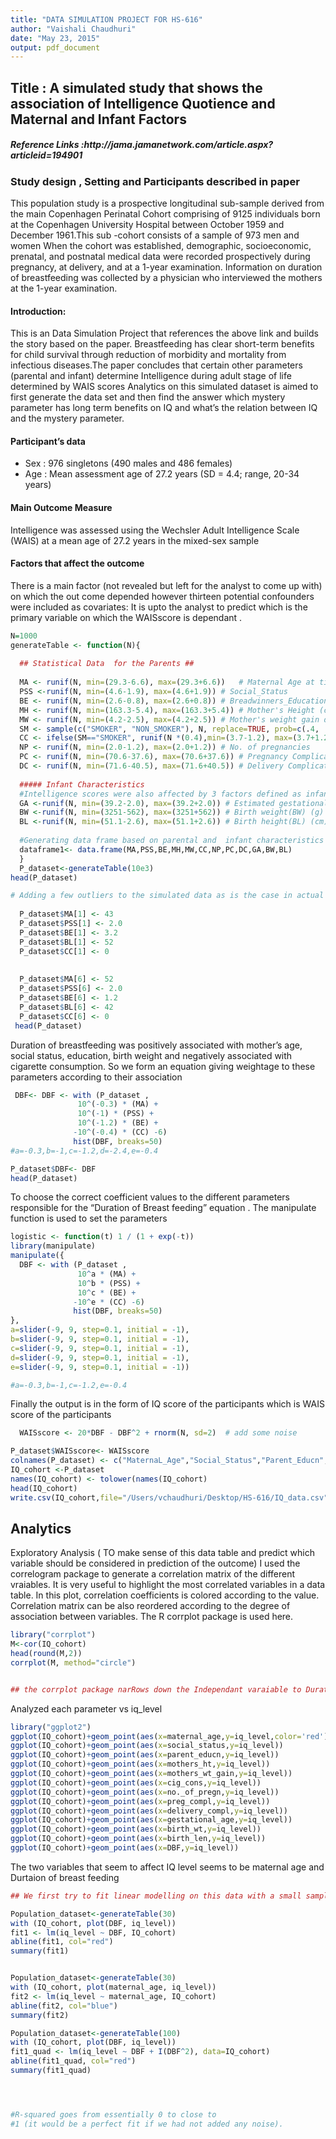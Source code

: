 ```yaml
---
title: "DATA SIMULATION PROJECT FOR HS-616"
author: "Vaishali Chaudhuri"
date: "May 23, 2015"
output: pdf_document
---
```


## Title : A simulated study that shows the association of Intelligence Quotience and Maternal and Infant Factors

##### Reference Links :http://jama.jamanetwork.com/article.aspx?articleid=194901

### Study design , Setting and Participants described in paper
This population study is a prospective longitudinal sub-sample  derived from the main  Copenhagen Perinatal Cohort comprising of  9125 individuals born at the Copenhagen University Hospital between October 1959 and December 1961.This sub -cohort consists of  a sample of 973 men and women   When the cohort was established, demographic, socioeconomic, prenatal, and postnatal medical data were recorded prospectively during pregnancy, at delivery, and at a 1-year examination. Information on duration of breastfeeding was collected by a physician who interviewed the mothers at the 1-year examination.   
                 
#### Introduction:

This is an Data Simulation Project that references the  above link and builds the story based on the paper. 
Breastfeeding has clear short-term benefits for child survival through reduction of morbidity and mortality from infectious diseases.The paper concludes that certain other parameters (parental and infant) determine Intelligence during adult stage of life  determined by WAIS scores
Analytics on this simulated dataset is aimed to first generate the data set and then find the answer which mystery parameter has long term benefits on IQ and what's the relation between IQ and the mystery parameter. 

#### Participant's data
* Sex : 976 singletons (490 males and 486 females)
* Age : Mean assessment age of 27.2 years (SD = 4.4; range, 20-34 years)

#### Main Outcome Measure
Intelligence was assessed using the Wechsler Adult Intelligence Scale (WAIS) at a mean age of 27.2 years in the mixed-sex sample

#### Factors that affect the outcome
There is a main factor (not revealed but left for the analyst to come up with) on which the out come depended however thirteen potential confounders were included as covariates: It is upto the analyst to predict which is the primary variable on which the WAISscore is dependant .

```r
N=1000
generateTable <- function(N){ 
  
  ## Statistical Data  for the Parents ##
  
  MA <- runif(N, min=(29.3-6.6), max=(29.3+6.6))   # Maternal Age at time of pregnancy
  PSS <-runif(N, min=(4.6-1.9), max=(4.6+1.9)) # Social_Status
  BE <- runif(N, min=(2.6-0.8), max=(2.6+0.8)) # Breadwinners_Education
  MH <- runif(N, min=(163.3-5.4), max=(163.3+5.4)) # Mother's Height (cm)
  MW <- runif(N, min=(4.2-2.5), max=(4.2+2.5)) # Mother's weight gain during pregnancy (kg)
  SM <- sample(c("SMOKER", "NON_SMOKER"), N, replace=TRUE, prob=c(.4, .6))#smokers & nonsmokers
  CC <- ifelse(SM=="SMOKER", runif(N *(0.4),min=(3.7-1.2), max=(3.7+1.2)),0)
  NP <- runif(N, min=(2.0-1.2), max=(2.0+1.2)) # No. of pregnancies
  PC <- runif(N, min=(70.6-37.6), max=(70.6+37.6)) # Pregnancy Complications
  DC <- runif(N, min=(71.6-40.5), max=(71.6+40.5)) # Delivery Complications
  
  ##### Infant Characteristics
  #Intelligence scores were also affected by 3 factors defined as infant characteristics   at the    time of birth
  GA <-runif(N, min=(39.2-2.0), max=(39.2+2.0)) # Estimated gestational age(GA) (wk)
  BW <-runif(N, min=(3251-562), max=(3251+562)) # Birth weight(BW) (g)
  BL <-runif(N, min=(51.1-2.6), max=(51.1+2.6)) # Birth height(BL) (cm)
  
  #Generating data frame based on parental and  infant characteristics
  dataframe1<- data.frame(MA,PSS,BE,MH,MW,CC,NP,PC,DC,GA,BW,BL)
  }
  P_dataset<-generateTable(10e3)
head(P_dataset)
```

```r

# Adding a few outliers to the simulated data as is the case in actual world 
  
  P_dataset$MA[1] <- 43
  P_dataset$PSS[1] <- 2.0
  P_dataset$BE[1] <- 3.2
  P_dataset$BL[1] <- 52
  P_dataset$CC[1] <- 0
  
  
  P_dataset$MA[6] <- 52
  P_dataset$PSS[6] <- 2.0
  P_dataset$BE[6] <- 1.2
  P_dataset$BL[6] <- 42
  P_dataset$CC[6] <- 0
 head(P_dataset)
```

Duration of breastfeeding was positively associated with mother's age, social status, education, birth weight and negatively associated with  cigarette consumption. So we form an equation giving weightage to these parameters according to their association


```r
 
  
 DBF<- DBF <- with (P_dataset ,  
               10^(-0.3) * (MA) + 
               10^(-1) * (PSS) +
               10^(-1.2) * (BE) +
              -10^(-0.4) * (CC) -6)
              hist(DBF, breaks=50)
#a=-0.3,b=-1,c=-1.2,d=-2.4,e=-0.4

P_dataset$DBF<- DBF
head(P_dataset)

```

To choose the correct coefficient values to the different parameters responsible for the "Duration of Breast feeding"  equation . The manipulate function is used to set the parameters

```r
logistic <- function(t) 1 / (1 + exp(-t))
library(manipulate)
manipulate({
  DBF <- with (P_dataset ,  
               10^a * (MA) + 
               10^b * (PSS) +
               10^c * (BE) +
              -10^e * (CC) -6)
              hist(DBF, breaks=50)
}, 
a=slider(-9, 9, step=0.1, initial = -1), 
b=slider(-9, 9, step=0.1, initial = -1), 
c=slider(-9, 9, step=0.1, initial = -1),
d=slider(-9, 9, step=0.1, initial = -1),
e=slider(-9, 9, step=0.1, initial = -1))

#a=-0.3,b=-1,c=-1.2,e=-0.4
```

Finally the output is in the form of IQ score of the participants which is WAIS score of the participants


```r

  WAISscore <- 20*DBF - DBF^2 + rnorm(N, sd=2)  # add some noise

P_dataset$WAISscore<- WAISscore
colnames(P_dataset) <- c("MaternaL_Age","Social_Status","Parent_Educn","Mothers_ht","Mothers_wt_gain","Cig_cons","No._of_pregn","Preg_compl","Delivery_compl","Gestational_age","Birth_wt","Birth_len","Durn_Breast_feed","IQ_level")
IQ_cohort <-P_dataset
names(IQ_cohort) <- tolower(names(IQ_cohort)
head(IQ_cohort)
write.csv(IQ_cohort,file="/Users/vchaudhuri/Desktop/HS-616/IQ_data.csv")
```

## Analytics

Exploratory Analysis ( TO make sense of this data table and predict which 
variable should be considered in prediction of the outcome)
I used the correlogram package to generate a correlation matrix of the different vraiables. It is very useful to highlight the most correlated variables in a data table. In this plot, correlation coefficients is colored according to the value. Correlation matrix can be also reordered according to the degree of association between variables. 
The R corrplot package is used here.

```r

library("corrplot")
M<-cor(IQ_cohort)
head(round(M,2))
corrplot(M, method="circle")


## the corrplot package narRows down the Independant varaiable to Duration of Breast Feeding(DBF). However before narrowing down the most correlated variable to duration of breast feeding. I wanted to analyse the shape of the graphs by plotting iq_level as a function of all other parameters
```
Analyzed each parameter vs iq_level

```r

library("ggplot2")
ggplot(IQ_cohort)+geom_point(aes(x=maternal_age,y=iq_level,color='red'))
ggplot(IQ_cohort)+geom_point(aes(x=social_status,y=iq_level))
ggplot(IQ_cohort)+geom_point(aes(x=parent_educn,y=iq_level))
ggplot(IQ_cohort)+geom_point(aes(x=mothers_ht,y=iq_level))
ggplot(IQ_cohort)+geom_point(aes(x=mothers_wt_gain,y=iq_level))
ggplot(IQ_cohort)+geom_point(aes(x=cig_cons,y=iq_level))
ggplot(IQ_cohort)+geom_point(aes(x=no._of_pregn,y=iq_level))
ggplot(IQ_cohort)+geom_point(aes(x=preg_compl,y=iq_level))
ggplot(IQ_cohort)+geom_point(aes(x=delivery_compl,y=iq_level))
ggplot(IQ_cohort)+geom_point(aes(x=gestational_age,y=iq_level))
ggplot(IQ_cohort)+geom_point(aes(x=birth_wt,y=iq_level))
ggplot(IQ_cohort)+geom_point(aes(x=birth_len,y=iq_level))
ggplot(IQ_cohort)+geom_point(aes(x=DBF,y=iq_level))


```

The two variables that seem to affect IQ level seems to be maternal age and Durtaion of breast feeding

```r
## We first try to fit linear modelling on this data with a small sample set:

Population_dataset<-generateTable(30)
with (IQ_cohort, plot(DBF, iq_level))
fit1 <- lm(iq_level ~ DBF, IQ_cohort)
abline(fit1, col="red")
summary(fit1)


Population_dataset<-generateTable(30)
with (IQ_cohort, plot(maternal_age, iq_level))
fit2 <- lm(iq_level ~ maternal_age, IQ_cohort)
abline(fit2, col="blue")
summary(fit2)

Population_dataset<-generateTable(100)
with (IQ_cohort, plot(DBF, iq_level))
fit1_quad <- lm(iq_level ~ DBF + I(DBF^2), data=IQ_cohort)
abline(fit1_quad, col="red")
summary(fit1_quad)




#R-squared goes from essentially 0 to close to 
#1 (it would be a perfect fit if we had not added any noise).
```


